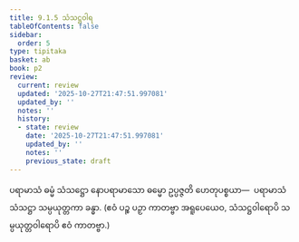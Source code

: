 ```yaml
---
title: 9.1.5 သံသဋ္ဌဝါရ
tableOfContents: false
sidebar:
  order: 5
type: tipitaka
basket: ab
book: p2
review:
  current: review
  updated: '2025-10-27T21:47:51.997081'
  updated_by: ''
  notes: ''
  history:
  - state: review
    date: '2025-10-27T21:47:51.997081'
    updated_by: ''
    notes: ''
    previous_state: draft
---
```



<ReviewStatus review={frontmatter.review} showDetails={true} />

<HypothesisAnnotation frontmatter={frontmatter} />

<DynamicBreadcrumb />

<Paragraph number="2155" book="p2">
ပရာမာသံ ဓမ္မံ သံသဋ္ဌော နောပရာမာသော ဓမ္မော ဥပ္ပဇ္ဇတိ ဟေတုပစ္စယာ—  ပရာမာသံ သံသဋ္ဌာ သမ္ပယုတ္တကာ ခန္ဓာ. (ဧဝံ ပဉ္စ ပဉှာ ကာတဗ္ဗာ အရူပေယေဝ, သံသဋ္ဌဝါရောပိ သမ္ပယုတ္တဝါရောပိ ဧဝံ ကာတဗ္ဗာ.)
</Paragraph>